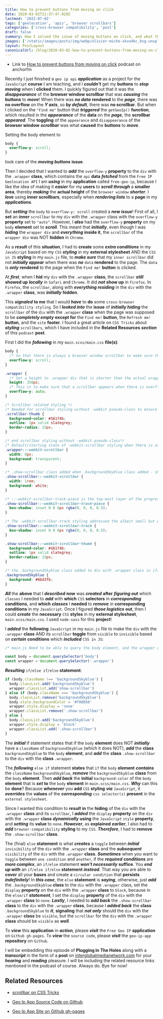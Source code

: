 ```yaml
---
title: How to prevent buttons from moving on click
date: 2020-03-02T21:37:47.020Z
lastmod: '2022-07-02'
tags: ['geolocation', 'apis', 'browser scrollbars']
categories: ['cross-browser compatibility', 'post']
draft: false
summary: How I solved the issue of moving buttons on click, and what the side effects were of that move!
images: ['/static/images/posts/img/webp/olivier-miche-skva4bc_bsg-unsplash.webp']
layout: PostLayout
canonicalUrl: /blog/2020-03-02-how-to-prevent-buttons-from-moving-on-click
---
```


- Link to
  [How to prevent buttons from moving on click](https://anchor.fm/maria-campbell/episodes/How-to-prevent-buttons-from-moving-on-click-eb71ic)
  podcast on anchorfm

Recently I just finished a `geo ip api` **_application_** as a project for the
`JavaScript` **course** I am teaching, and I **_couldn't_** get my **buttons**
to **_stop moving_** when I **clicked** them. I quickly figured out that it was
the **_disappearance_** of the **browser window scrollbar** that was
**_causing_** the **buttons** to **_move_**! When there was **_no data_**
**rendered** to the **_page_**, there was **no overflow** on the **_Y axis_**,
so **_by default_**, there was **no scrollbar**. But when I clicked on the
`"Find me"` button that **_triggered_** the `getGeoIp()` **function**, which
resulted in the **_appearance_** of the **data** on the **_page_**, the
**scrollbar** **_appeared_**. The **toggling** of the `appearance` and
`disappearance` of the **browser window** **_scrollbar_** was what **caused**
the **buttons** to **_move_**.

Setting the body element to

```css
body {
  overflow-y: scroll;
}
```

took care of the **_moving buttons_** **issue**.

Then I decided that I wanted to **_add_** the `overflow-y` **property** to the
`div` with the `.wrapper` **class**, which contains the `api` **data**
**_fetched_** from the `Free IP Geolocation API` I am **_using_** in my
**application** called `free-geo-ip`, because I like the idea of making it
**_easier_** for my **users** to **_scroll through_** a **smaller area**,
thereby **_making_** the **actual height** of the `browser window`
**_shorter_**. I **_love_** using **inner scrollbars**, especially when
**_rendering lists_** to a **page** in my **_applications_**.

But **_setting_** the `body` to `overflow-y: scroll` created a **_new issue_**!
First of all, I **set** an **_inner_** `scrollbar` to my `div` with the
`.wrapper` class with the `overflow-y` **property** set to `"auto"`. However, I
**_also_** had the `overflow-y` **property** on my `body` **element** set to
**_scroll_**. This meant that **_initially_**, even though I was **_hiding_**
the `wrapper div` and **_everything_** **inside it**, the `scrollbar` of the
`wrapper div` was NOT **hidden** in `Chrome`.

As a **_result_** of this **situation**, I had to **create** some **_extra
conditions_** in my `JavaScript` based on my `CSS` **_styling_** in my
**external stylesheet** AND the `CSS in JS` **styling** in my `main.js` file, to
**_make sure_** that my `inner scrollbar` did not **_initially appear_** when
there was **_no_** `data` **rendered** to the page. The `data` is **_only_**
**rendered** to the page when the `Find me!` **button** is clicked.

At **_first_**, when I **hid** my `div` with the `.wrapper` **class**, the
`scrollbar` **_still_** **showed up** **_locally_** in `Safari` and `Chrome`. It
did **_not_** **show up** in `Firefox`. In `Firefox`, the `scrollbar`, along
with **_everything residing_** in the `div` with the `.wrapper` **class**, was
**_initially_** **hidden**.

This **_signaled_** **to me** that I would **_have_** to **do** some
`cross-browser compatibility styling`. So I **_looked into_** the **issue** of
**_initially hiding_** the `scrollbar` of the `div` with the `.wrapper`
**class** when the page was supposed to be **_completely empty_** **except for**
the `Find me!` **button**, the `Refresh me!` **button**, and the `site`
**footer**. I found a great article on `CSS Tricks` about **_styling_**
`scrollbars`, which I have included in the **Related Resources** **_section_**
of this `podcast` **post**.

First I did the **_following_** in my `main.scss/main.css` **file(s)**:

```css
body {
  /* So that there is always a browser window scrollbar to make sure that the find me and refresh me buttons do not move on click. */
  overflow-y: scroll;
}

.wrapper {
  /* Set a height to .wrapper div that is shorter than the actual wrapper div height when the data is rendered to the page, to ensure that there will always be overflow on the Y axis when the data renders to the page. */
  height: 350px;
  /* This is to make sure that a scrollbar appears when there is overflow on the Y axis. */
  overflow-y: auto;
}

/* Scrollbar related styling */
/* Needed for scrollbar styling without -webkit pseudo-class to ensure that the scrollbar-thumb styling is applied to the .wrapper div */
.scrollbar-thumb {
  background-color: #16174b;
  outline: 1px solid slategrey;
  border-radius: 15px;
}

/* end scrollbar styling without -webkit pseudo-class*/
/* Default/starting state of -webkit-scrollbar styling when there is no data on the page - hides the scrollbar */
.wrapper::-webkit-scrollbar {
  width: 0px;
  background: transparent;
}

/* .show-scrollbar class added when .backgroundSkyblue class added - shows the scrollbar for the .wrapper class */
.show-scrollbar::-webkit-scrollbar {
  width: 1rem;
  background: white;
}

/* ::-webkit-scrollbar-track-piece is the top-most layer of the progress bar not covered by the draggable scrolling element (thumb). */
.show-scrollbar::-webkit-scrollbar-track-piece {
  box-shadow: inset 0 0 6px rgba(0, 0, 0, 0.5);
}

/* The -webkit-scrollbar-track styling addressed the albeit small but empty apace below the scrollbar progress bar. */
.show-scrollbar::-webkit-scrollbar-track {
  box-shadow: inset 0 0 6px rgba(0, 0, 0, 0.5);
}

.show-scrollbar::-webkit-scrollbar-thumb {
  background-color: #16174b;
  outline: 1px solid slategrey;
  border-radius: 15px;
}

/* the .backgroundSkyblue class added to div with .wrapper class in if/else statement if there is no .backgroundSkyblue class present. Causes switch from initial default orange background color to sky blue background color. And when the background is sky blue, the div.wrapper scrollbar appears. */
.backgroundSkyblue {
  background: #8bd3fb;
}
```

**_All_** the **above** that I **_described_** **now** was **_created_**
**after** **_figuring out_** which `classes` I needed to **_add_** with
**which** `CSS` **selectors** in **_corresponding_** **conditions**, and
**which** **_classes_** I **needed** to **_remove_** in **corresponding
conditions** in my `JavaScript`. Once I figured **_those logistics_** **out**,
then I could **_create_** the **necessary** `CSS` **styles** in my **external
stylesheet**, `main.scss/main.css`. I used `node-sass` for this **project**!

I **_added_** the **following** `JavaScript` in my `main.js` file to make the
`div` with the `.wrapper` **class** AND its `scrollbar` **toggle** from
`visible` to `invisible` based on **_certain_** **conditions** which
**_included_** `CSS in JS`:

```javascript
/* main.js Need to be able to query the body element, and the wrapper div with a class of ".wrapper". */

const body = document.querySelector('body')
const wrapper = document.querySelector('.wrapper')
```

**_Resulting_** `if/else if/else` **statement**:

```javascript
if (body.className !== 'backgroundSkyblue') {
  body.classList.add('backgroundSkyblue')
  wrapper.classList.add('show-scrollbar')
} else if (body.className === 'backgroundSkyblue') {
  body.classList.remove('backgroundSkyblue')
  body.style.backgroundColor = '#f08850'
  wrapper.style.display = 'none'
  wrapper.classList.remove('.show-scrollbar')
} else {
  body.classList.add('backgroundSkyblue')
  wrapper.style.display = 'block'
  wrapper.classList.add('.show-scrollbar')
}
```

The **_initial_** if statement states that if the `body` **element** does NOT
**_initially_** have a `className` of `backgroundSkyblue` (which it does NOT),
**_add_** the **class** `backgroundSkyblue` to the `body` **element**, and
**_add_** the **class** `.show-scrollbar` to the `div` with the **class**
`.wrapper`.

The **_following_** `else if` statement **states** that `if` the `body`
**element** **_contains_** the `className` `backgroundSkyblue`, **_remove_** the
`backgroundSkyblue` **class** from the `body` **element**. Then **_add back_**
the **initial** `background-color` of the `body` **element** that is **_set_**
**to** the `body` **element** in `main.scss/main.css`. **_Why_** can this be
**done**? Because **_whenever_** you **add** `CSS` **styling** **_via_**
`JavaScript`, it **_overrides_** the **values** of the **_corresponding_**
`css selector(s)` **present** in the `external stylesheet`.

Since I wanted this condition to **_result_** **in** the **hiding** of the `div`
with the `.wrapper` **class** and its `scrollbar`, I **_added_** the `display`
**property** on the `div` with the `.wrapper` **class** **_dynamically_**
**using** the `JavaScript` `style` **property**, and **_setting_** its **value**
to `none`. **_However_**, as **explained** **_earlier_**, I also had to
**_add_** `browser-compatibility` **styling** to my `CSS`. **_Therefore_**, I
had to **remove** the `.show-scrollbar` **class**.

The (final) `else` **statement** is what **_creates_** a `toggle` between
**_initial_** `invisibility` of the `div` with the `.wrapper` **class** and the
**_subsequent_** `visibility` of the `div` with the `.wrapper` **class**.
**_Sometimes_** when you want to `toggle` between `one condition` and `another`,
if the **_required_** **conditions** are **_more complex_**, an `if/else`
statement **_won't necessarily_** **suffice**. You **_end up with_** an
`if/else if/else` **statement** **_instead_**. That way you are able to
**_cover_** all your **bases** and create a `circular condition` that
**persists** **_indefinitely_**! In **_this case_**, the `else` **statement** is
**_saying_**, otherwise, just **_add_** the `.backgroundSkyblue` **class** to
the `div` with the `.wrapper` class, set the `display` **property** on the `div`
with the `.wrapper` **class** to `block`, because in the `else/if`
**_statement_**, I set the `display` **property** of the `div` with the
`.wrapper` **class** to `none`. **_Lastly_**, I needed to **_add back_** the
`.show-scrollbar` **class** to the `div` with the `.wrapper` **class**, because
I **_added back_** the **class** `.backgroundSkyblue` to **_it_**, **signaling**
that **_not only_** should the `div` with the `.wrapper` **class** be `visible`,
but the `scrollbar` for the `div` with the `.wrapper` **class** should be
`visible` as **_well_**.

To **_view_** this **application** in **_action_**, please **_visit_** the
`Free Geo IP` **application** on `Github gh-pages`. To **_view_** the
`source code`, please **_visit_** the `geo-ip-app` **repository** on `Github`.

I will be embedding this episode of **Plugging in The Holes** along with a
**_transcript_** in the form of a **post** on
[interglobalmedianetwork.com](https://www.interglobalmedianetwork.com/) for your
**_hearing_** and **_reading_** pleasure. I will be including the related
resource links mentioned in the podcast of course. Always do. Bye for now!

## Related Resources

- [scrollbar on CSS Tricks](https://css-tricks.com/almanac/properties/s/scrollbar/)

- [Geo Ip App Source Code on Github](https://github.com/interglobalmedia/geo-ip-app)

- [Geo Ip App Site on Github gh-pages](https://interglobalmedia.github.io/geo-ip-app/)
